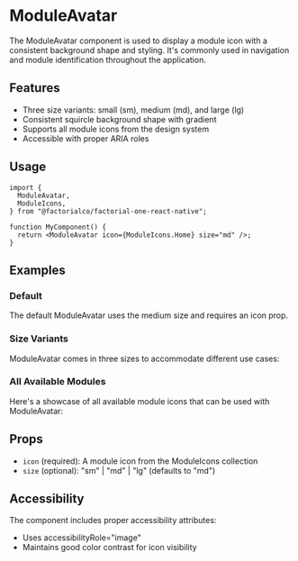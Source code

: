 
<Meta of={ModuleAvatarStories} />

# ModuleAvatar

The ModuleAvatar component is used to display a module icon with a consistent background shape and styling.
It's commonly used in navigation and module identification throughout the application.

## Features

- Three size variants: small (sm), medium (md), and large (lg)
- Consistent squircle background shape with gradient
- Supports all module icons from the design system
- Accessible with proper ARIA roles

## Usage

```tsx
import {
  ModuleAvatar,
  ModuleIcons,
} from "@factorialco/factorial-one-react-native";

function MyComponent() {
  return <ModuleAvatar icon={ModuleIcons.Home} size="md" />;
}
```

## Examples

### Default

The default ModuleAvatar uses the medium size and requires an icon prop.

<Canvas of={ModuleAvatarStories.Default} />
<Controls of={ModuleAvatarStories.Default} />

### Size Variants

ModuleAvatar comes in three sizes to accommodate different use cases:

<Canvas of={ModuleAvatarStories.SizeVariants} />

### All Available Modules

Here's a showcase of all available module icons that can be used with ModuleAvatar:

<Canvas of={ModuleAvatarStories.AllModules} />

## Props

- `icon` (required): A module icon from the ModuleIcons collection
- `size` (optional): "sm" | "md" | "lg" (defaults to "md")

## Accessibility

The component includes proper accessibility attributes:

- Uses accessibilityRole="image"
- Maintains good color contrast for icon visibility
